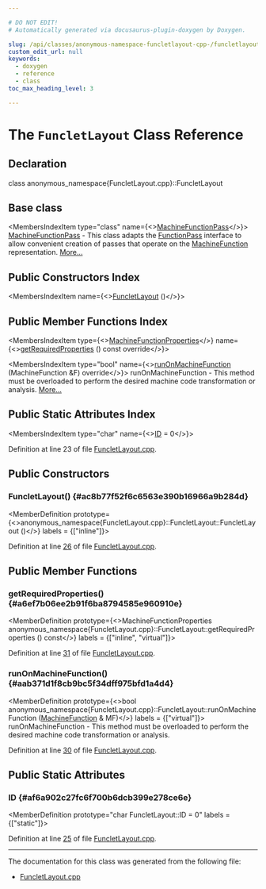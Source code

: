 ```yaml
---

# DO NOT EDIT!
# Automatically generated via docusaurus-plugin-doxygen by Doxygen.

slug: /api/classes/anonymous-namespace-funcletlayout-cpp-/funcletlayout
custom_edit_url: null
keywords:
  - doxygen
  - reference
  - class
toc_max_heading_level: 3

---
```





# The `FuncletLayout` Class Reference

<DoxygenPage pluginConfig={pluginConfig}>



## Declaration

<CodeBlock>class anonymous_namespace{FuncletLayout.cpp}::FuncletLayout</CodeBlock>

## Base class

<MembersIndex>

<MembersIndexItem
  type="class"
  name={<><a href="/docs/api/classes/llvm/machinefunctionpass">MachineFunctionPass</a></>}>
<a href="/docs/api/classes/llvm/machinefunctionpass">MachineFunctionPass</a> - This class adapts the <a href="/docs/api/classes/llvm/functionpass">FunctionPass</a> interface to allow convenient creation of passes that operate on the <a href="/docs/api/classes/llvm/machinefunction">MachineFunction</a> representation. <a href="/docs/api/classes/llvm/machinefunctionpass/#details">More...</a>
</MembersIndexItem>

</MembersIndex>

## Public Constructors Index

<MembersIndex>

<MembersIndexItem
  name={<><a href="#ac8b77f52f6c6563e390b16966a9b284d">FuncletLayout</a> ()</>}>
</MembersIndexItem>

</MembersIndex>

## Public Member Functions Index

<MembersIndex>

<MembersIndexItem
  type={<><a href="/docs/api/classes/llvm/machinefunctionproperties">MachineFunctionProperties</a></>}
  name={<><a href="#a6ef7b06ee2b91f6ba8794585e960910e">getRequiredProperties</a> () const override</>}>
</MembersIndexItem>

<MembersIndexItem
  type="bool"
  name={<><a href="#aab371d1f8cb9bc5f34dff975bfd1a4d4">runOnMachineFunction</a> (MachineFunction &amp;F) override</>}>
runOnMachineFunction - This method must be overloaded to perform the desired machine code transformation or analysis. <a href="#aab371d1f8cb9bc5f34dff975bfd1a4d4">More...</a>
</MembersIndexItem>

</MembersIndex>

## Public Static Attributes Index

<MembersIndex>

<MembersIndexItem
  type="char"
  name={<><a href="#af6a902c27fc6f700b6dcb399e278ce6e">ID</a> = 0</>}>
</MembersIndexItem>

</MembersIndex>


Definition at line 23 of file <a href="/docs/api/files/lib/lib/codegen/funcletlayout-cpp">FuncletLayout.cpp</a>.

<SectionDefinition>

## Public Constructors

### FuncletLayout() {#ac8b77f52f6c6563e390b16966a9b284d}

<MemberDefinition
  prototype={<>anonymous&#95;namespace&#123;FuncletLayout.cpp&#125;::FuncletLayout::FuncletLayout ()</>}
  labels = {["inline"]}>

Definition at line <a href="/docs/api/files/lib/lib/codegen/funcletlayout-cpp/#l00026">26</a> of file <a href="/docs/api/files/lib/lib/codegen/funcletlayout-cpp">FuncletLayout.cpp</a>.
</MemberDefinition>

</SectionDefinition>

<SectionDefinition>

## Public Member Functions

### getRequiredProperties() {#a6ef7b06ee2b91f6ba8794585e960910e}

<MemberDefinition
  prototype={<>MachineFunctionProperties anonymous&#95;namespace&#123;FuncletLayout.cpp&#125;::FuncletLayout::getRequiredProperties () const</>}
  labels = {["inline", "virtual"]}>

Definition at line <a href="/docs/api/files/lib/lib/codegen/funcletlayout-cpp/#l00031">31</a> of file <a href="/docs/api/files/lib/lib/codegen/funcletlayout-cpp">FuncletLayout.cpp</a>.
</MemberDefinition>

### runOnMachineFunction() {#aab371d1f8cb9bc5f34dff975bfd1a4d4}

<MemberDefinition
  prototype={<>bool anonymous&#95;namespace&#123;FuncletLayout.cpp&#125;::FuncletLayout::runOnMachineFunction (<a href="/docs/api/classes/llvm/machinefunction">MachineFunction</a> &amp; MF)</>}
  labels = {["virtual"]}>
runOnMachineFunction - This method must be overloaded to perform the desired machine code transformation or analysis.

Definition at line <a href="/docs/api/files/lib/lib/codegen/funcletlayout-cpp/#l00030">30</a> of file <a href="/docs/api/files/lib/lib/codegen/funcletlayout-cpp">FuncletLayout.cpp</a>.
</MemberDefinition>

</SectionDefinition>

<SectionDefinition>

## Public Static Attributes

### ID {#af6a902c27fc6f700b6dcb399e278ce6e}

<MemberDefinition
  prototype="char FuncletLayout::ID = 0"
  labels = {["static"]}>

Definition at line <a href="/docs/api/files/lib/lib/codegen/funcletlayout-cpp/#l00025">25</a> of file <a href="/docs/api/files/lib/lib/codegen/funcletlayout-cpp">FuncletLayout.cpp</a>.
</MemberDefinition>

</SectionDefinition>

<hr/>

The documentation for this class was generated from the following file:

<ul>
<li><a href="/docs/api/files/lib/lib/codegen/funcletlayout-cpp">FuncletLayout.cpp</a></li>
</ul>

</DoxygenPage>
